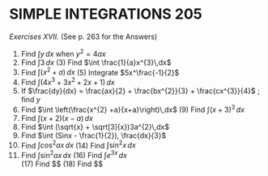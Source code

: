 SIMPLE INTEGRATIONS  205
========================================================
 *Exercises XVII.* (See p. 263 for the Answers)
 
 (1) Find $\int y\,dx$ when $y^{2} = 4ax$  
  (2) Find $\int 3\,dx$           (3) Find $\int \frac{1}{a}x^{3}\,dx$   
  (4) Find $\int (x^2 + a)\,dx$   (5) Integrate $5x^\frac{-1}{2}$  
   (6) Find $\int (4x^{3} + 3x^{2} + 2x + 1)\, dx$   
   (7) If $\frac{dy}{dx} = \frac{ax}{2} + \frac{bx^{2}}{3} + \frac{cx^{3}}{4}$ ; find $y$  
  (8) Find $\int \left(\frac{x^{2} +a}{x+a}\right)\,dx$       (9) Find $\int (x+3)^{3}\,dx$   
  (10) Find $\int (x+2)(x-a)\,dx$  
  (11) Find $\int (\sqrt{x} + \sqrt[3]{x})3a^{2}\,dx$  
   (12) Find $\int (Sinx - \frac{1}{2}), \frac{dx}{3}$  
   (13) Find $\int \cos^{2}ax \,dx$  (14) Find $\int \sin^{2}x\,dx$  
   (15) Find $\int \sin^{2} ax\, dx$  (16) Find $\int e^{3x}\,dx$  
    (17) Find $\int \frac{dx}{1+x}\$  (18) Find $\int \frac{dx}{1-x}\$